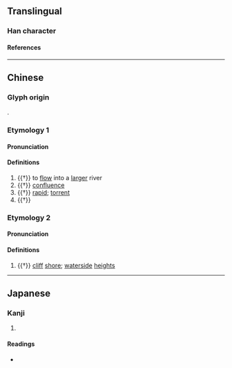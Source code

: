 {{also|潀}}
{{character info/new}}
==Translingual==

===Han character===
{{Han char|rn=85|rad=水|as=12|sn=15|four=|canj=EHWO|ids=⿰氵衆}}

====References====
{{Han ref|kx=0650.040|dkj=18262|dj=1060.080|hdz=31744.070|uh=6F68}}

----

==Chinese==
{{zh-forms}}

===Glyph origin===
{{Han etym}}
{{Han compound|水|衆|ls=psc|c1=s|c2=p|t1=water}}.

===Etymology 1===

====Pronunciation====
{{zh-pron
|m=cóng
|mc=y
|oc=y
|ma=
|cat=v,n
}}

====Definitions====
{{zh-hanzi}}

# {{†}} {{lb|zh|of a small river}} to [[flow]] into a [[large]]r river
# {{†}} [[confluence]] {{gl|place where flowing bodies of water meet}}
# {{†}} [[rapid]]; [[torrent]]
# {{†}} {{zh-alt-form|淙|[[sound]] of [[water]]}}

===Etymology 2===

====Pronunciation====
{{zh-pron
|m=zōng
|c=zung1
|ma=
|cat=n
}}

====Definitions====
{{zh-hanzi}}

# {{†}} [[cliff]] [[shore]]; [[waterside]] [[height]]s

----

==Japanese==

===Kanji===
{{ja-kanji|grade=|rs=水12}}

# {{rfdef|ja|sort=水12}}

====Readings====
* {{ja-readings|on=[[そう]] (sō), [[ず]] (zu), [[しょう]] (shō), [[しゅ]] (shu), [[ぞう]] (zō)|kun=[[あつまる]] (atsumaru), [[みずあい]] (mizuai), [[きし]] (kishi)}}